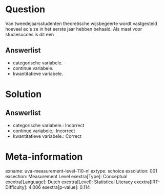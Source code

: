 Question
========

Van tweedejaarsstudenten theoretische wijsbegeerte wordt vastgesteld
hoeveel ec\'s ze in het eerste jaar hebben behaald. Als maat voor
studiesucces is dit een

Answerlist
----------

* categorische variabele.
* continue variabele.
* kwantitatieve variabele.

Solution
========

Answerlist
----------

* categorische variabele.: Incorrect
* continue variabele.: Incorrect
* kwantitatieve variabele.: Correct

Meta-information
================
exname: uva-measurement-level-110-nl
extype: schoice
exsolution: 001
exsection: Measurement Level
exextra[Type]: Conceptual
exextra[Language]: Dutch
exextra[Level]: Statistical Literacy
exextra[IRT-Difficulty]: 4.006
exextra[p-value]: 0.114

